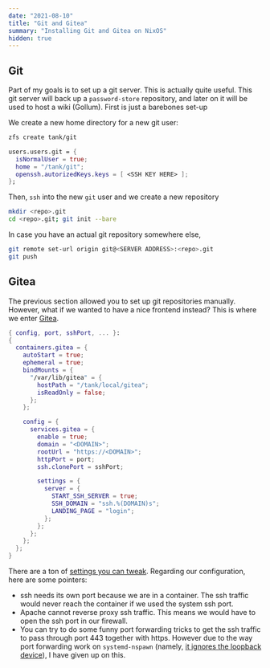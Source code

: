 ```yaml
---
date: "2021-08-10"
title: "Git and Gitea"
summary: "Installing Git and Gitea on NixOS"
hidden: true
---
```


## Git

Part of my goals is to set up a git server. This is actually quite useful.
This git server will back up a `password-store` repository, and later on it will
be used to host a wiki (Gollum). First is just a barebones set-up

We create a new home directory for a new git user:

```bash root
zfs create tank/git
```

```nix path=/etc/nixos/configuration.nix
users.users.git = {
  isNormalUser = true;
  home = "/tank/git";
  openssh.autorizedKeys.keys = [ <SSH KEY HERE> ];
};
```

Then, `ssh` into the new `git` user and we create a new repository

```bash user
mkdir <repo>.git
cd <repo>.git; git init --bare
```

In case you have an actual git repository somewhere else,

```bash user
git remote set-url origin git@<SERVER ADDRESS>:<repo>.git
git push
```

## Gitea

The previous section allowed you to set up git repositories manually. However,
what if we wanted to have a nice frontend instead? This is where we enter
[Gitea](https://gitea.com/).

```nix path=/etc/nixos/containers/gitea/default.nix
{ config, port, sshPort, ... }:
{
  containers.gitea = {
    autoStart = true;
    ephemeral = true;
    bindMounts = {
      "/var/lib/gitea" = {
        hostPath = "/tank/local/gitea";
        isReadOnly = false;
      };
    };

    config = {
      services.gitea = {
        enable = true;
        domain = "<DOMAIN>";
        rootUrl = "https://<DOMAIN>";
        httpPort = port;
        ssh.clonePort = sshPort;

        settings = {
          server = {
            START_SSH_SERVER = true;
            SSH_DOMAIN = "ssh.%(DOMAIN)s";
            LANDING_PAGE = "login";
          };
        };
      };
    };
  };
}
```

There are a ton of [settings you can
tweak](https://docs.gitea.io/en-us/config-cheat-sheet/#repository-repository).
Regarding our configuration, here are some pointers:

- ssh needs its own port because we are in a container. The ssh traffic would
  never reach the container if we used the system ssh port.
- Apache cannot reverse proxy ssh traffic. This means we would have to open the
  ssh port in our firewall.
- You can try to do some funny port forwarding tricks to get the ssh traffic to
  pass through port 443 together with https. However due to the way port
  forwarding work on `systemd-nspawn` (namely, [it ignores the loopback
  device](https://github.com/systemd/systemd/issues/6106)), I have given up on
  this.
